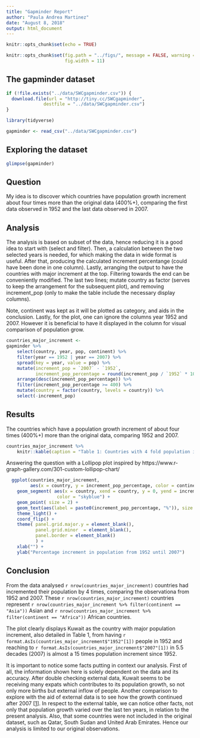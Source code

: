 ```yaml
---
title: "Gapminder Report"
author: "Paula Andrea Martinez"
date: "August 8, 2018"
output: html_document
---
```


```r
knitr::opts_chunk$set(echo = TRUE)
```

```r
knitr::opts_chunk$set(fig.path = "../figs/", message = FALSE, warning = FALSE,
                      fig.width = 11)
```
## The gapminder dataset

```r
if (!file.exists("../data/SWCgapminder.csv")) {
  download.file(url = "http://tiny.cc/SWCgapminder",
              destfile = "../data/SWCgapminder.csv")
}
```

```r
library(tidyverse)
```

```r
gapminder <- read_csv("../data/SWCgapminder.csv")
```

## Exploring the dataset
```r
glimpse(gapminder)
```

## Question

My idea is to discover which countries have population growth increment about
four times more than the original data (400%+),
comparing the first data observed in 1952 and the last data observed in 2007.

## Analysis

The analysis is based on subset of the data, hence reducing it is a good idea to
start with (select and filter). Then, a calculation between the 
two selected years is needed, for which making the data in wide format is useful. 
After that, producing the calculated increment percentange (could have been done
in one column). Lastly, arranging the output to have the countries with major increment 
at the top. Filtering towards the end can be conveniently modified. The last two 
lines; mutate country as factor (serves to keep the arrangement for the subsequent 
plot), and removing increment_pop (only to make the table include the necessary 
display columns).

Note, continent was kept as it will be plotted as category, and aids in the 
conclusion. Lastly, for the plot, one can ignore the columns year 1952 and 2007. 
However it is beneficial to have it displayed in the column for visual comparison
of population grow.

```r
countries_major_increment <- 
gapminder %>% 
    select(country, year, pop, continent) %>% 
    filter(year == 1952 | year == 2007) %>% 
    spread(key = year, value = pop) %>% 
    mutate(increment_pop = `2007` - `1952`,
           increment_pop_percentage = round(increment_pop / `1952` * 100, 2)) %>% 
    arrange(desc(increment_pop_percentage)) %>% 
    filter(increment_pop_percentage >= 400) %>% 
    mutate(country = factor(country, levels = country)) %>% 
    select(-increment_pop)
```

## Results

The countries which have a population growth increment of about
four times (400%+) more than the original data, comparing 1952 and 2007.

```r
countries_major_increment %>% 
    knitr::kable(caption = "Table 1: Countries with 4 fold population increment between 1952 and 2007")

```

Answering the question with a Lollipop plot inspired by https://www.r-graph-gallery.com/301-custom-lollipop-chart/

```r

  ggplot(countries_major_increment, 
         aes(x = country, y = increment_pop_percentage, color = continent)) +
    geom_segment( aes(x = country, xend = country, y = 0, yend = increment_pop_percentage),
                   color = "skyblue") +
    geom_point( size = 2) +
    geom_text(aes(label = paste0(increment_pop_percentage, "%")), size = 4, nudge_y = 130) +
    theme_light() +
    coord_flip() +
    theme( panel.grid.major.y = element_blank(),
           panel.grid.minor  = element_blank(),
           panel.border = element_blank()
           ) +
    xlab("") +
    ylab("Percentage increment in population from 1952 until 2007")
```


## Conclusion

From the data analysed `r nrow(countries_major_increment)` countries had 
incremented their population by 4 times,
comparing the observationa from 1952 and 2007.
These
`r nrow(countries_major_increment)` countries represent
`r nrow(countries_major_increment %>% filter(continent == "Asia"))` Asian and
`r nrow(countries_major_increment %>% filter(continent == "Africa"))` African 
countries.

The plot clearly displays Kuwait as the country
with major population increment, also detailed in Table 1, from having
`r format.AsIs(countries_major_increment$"1952"[1])` people in 1952 and reaching to 
`r format.AsIs(countries_major_increment$"2007"[1])` in 5.5 decades (2007) is 
almost a 15 times population increment since 1952. 

It is important to notice some facts putting in context our analysis. First of 
all, the information shown here is solely dependent on the data and its accuracy.
After double checking external data, Kuwait seems to be receiving many expats 
which contributes to its population growth, so not only more births but external
inflow of people. 
Another comparison to explore with the aid of external data is to see how the growth 
continued after 2007 
[[1](https://en.wikipedia.org/wiki/List_of_countries_by_population_growth_rate)].
In respect to the external table, we can notice other facts, not only that 
population growth varied over the last ten years, in relation to the present 
analysis. Also, that some countries were not included in the original dataset, 
such as Qatar, South Sudan and United Arab Emirates. Hence our analysis is 
limited to our original observations.
